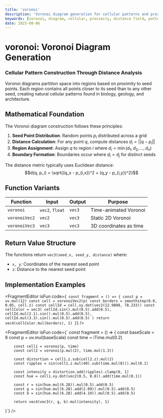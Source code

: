 ```yaml
---
title: 'voronoi'
description: 'Voronoi diagram generation for cellular patterns and proximity-based structures'
keywords: [voronoi, diagram, cellular, proximity, distance field, pattern]
date: 2025-08-06
---
```



# voronoi: Voronoi Diagram Generation

### Cellular Pattern Construction Through Distance Analysis

Voronoi diagrams partition space into regions based on proximity to seed points. Each region contains all points closer to its seed than to any other seed, creating natural cellular patterns found in biology, geology, and architecture.

## Mathematical Foundation

The Voronoi diagram construction follows these principles:

1. **Seed Point Distribution**: Random points $p_i$ distributed across a grid
2. **Distance Calculation**: For any point $q$, compute distances $d_i = ||q - p_i||$
3. **Region Assignment**: Assign $q$ to region $i$ where $d_i = \min(d_1, d_2, ..., d_n)$
4. **Boundary Formation**: Boundaries occur where $d_i = d_j$ for distinct seeds

The distance metric typically uses Euclidean distance:
$$d(q, p_i) = \sqrt{(q_x - p_{i,x})^2 + (q_y - p_{i,y})^2}$$

## Function Variants

| Function      | Input           | Output | Purpose                |
| ------------- | --------------- | ------ | ---------------------- |
| `voronoi`     | `vec2`, `float` | `vec3` | Time-animated Voronoi  |
| `voronoiVec2` | `vec2`          | `vec3` | Static 2D Voronoi      |
| `voronoiVec3` | `vec3`          | `vec3` | 3D coordinates as time |

## Return Value Structure

The functions return `vec3(seed_x, seed_y, distance)` where:

- `x, y`: Coordinates of the nearest seed point
- `z`: Distance to the nearest seed point

## Implementation Examples

<FragmentEditor
        isFun
        code={`
const fragment = () => {
        const p = uv.mul(12)
        const cell = voronoiVec2(p)
        const borders = smoothstep(0.0, 0.05, cell.z)
        const cellId = cell.xy.dot(vec2(12.9898, 78.233))
        const cellColor = vec3(
                cellId.sin().mul(0.5).add(0.5),
                cellId.mul(2.1).sin().mul(0.5).add(0.5),
                cellId.mul(3.3).sin().mul(0.5).add(0.5)
        )
        return vec4(cellColor.mul(borders), 1)
}`}
/>

<FragmentEditor
        isFun
        code={`
const fragment = () => {
        const baseScale = 8
        const p = uv.mul(baseScale)
        const time = iTime.mul(0.2)

        const cell1 = voronoi(p, time)
        const cell2 = voronoi(p.mul(2), time.mul(1.3))

        const distortion = cell1.z.sub(cell2.z).mul(2)
        const ripples = sin(cell1.z.mul(40).sub(time.mul(8))).mul(0.1)

        const intensity = distortion.add(ripples).clamp(0, 1)
        const hue = cell1.xy.dot(vec2(0.5, 0.8)).add(time.mul(0.1))

        const r = sin(hue.mul(6.28)).mul(0.5).add(0.5)
        const g = sin(hue.mul(6.28).add(2.09)).mul(0.5).add(0.5)
        const b = sin(hue.mul(6.28).add(4.19)).mul(0.5).add(0.5)

        return vec4(vec3(r, g, b).mul(intensity), 1)

}`}
/>
